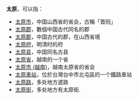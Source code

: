 '''太原'''，可以指：
* [[太原市|太原市]]，中国山西省的省会，古稱「晋阳」
* [[太原郡_(消歧义)|太原郡]]，數個中国古代同名的郡
* [[太原郡|太原郡]]，中国古代的郡，在山西省境
* [[太原府|太原府]]，明清时的府
* [[太原县|太原县]]，中国同名古县
* [[太原省|太原省]]，越南的一个省
* [[太原市_(越南)|太原市 (越南)]]，越南太原省的省会
* [[太原車站_(臺灣)|太原車站]]，位於台灣台中市北屯區的一个鐵路車站
* [[太原路|太原路]]，多处地方道路
* [[太原街|太原街]]，多处地方有太原街.

{{Disambig|Cat=二字亚洲地名消歧义|T}}